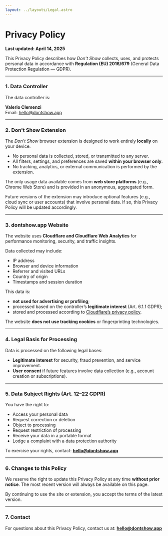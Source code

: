 ```yaml
---
layout: ../layouts/Legal.astro
---
```


# Privacy Policy

**Last updated: April 14, 2025**

This Privacy Policy describes how *Don't Show* collects, uses, and protects personal data in accordance with **Regulation (EU) 2016/679** (General Data Protection Regulation — GDPR).

---

### 1. Data Controller

The data controller is:

**Valerio Clemenzi**  
Email: hello@dontshow.app

---

### 2. Don't Show Extension

The *Don't Show* browser extension is designed to work entirely **locally** on your device.

- No personal data is collected, stored, or transmitted to any server.
- All filters, settings, and preferences are saved **within your browser only**.
- No tracking, analytics, or external communication is performed by the extension.

The only usage data available comes from **web store platforms** (e.g., Chrome Web Store) and is provided in an anonymous, aggregated form.

Future versions of the extension may introduce optional features (e.g., cloud sync or user accounts) that involve personal data. If so, this Privacy Policy will be updated accordingly.

---

### 3. dontshow.app Website

The website uses **Cloudflare and Cloudflare Web Analytics** for performance monitoring, security, and traffic insights.

Data collected may include:
- IP address
- Browser and device information
- Referrer and visited URLs
- Country of origin
- Timestamps and session duration

This data is:
- **not used for advertising or profiling**;
- processed based on the controller’s **legitimate interest** (Art. 6.1.f GDPR);
- stored and processed according to [Cloudflare’s privacy policy](https://www.cloudflare.com/privacypolicy/).

The website **does not use tracking cookies** or fingerprinting technologies.

---

### 4. Legal Basis for Processing

Data is processed on the following legal bases:
- **Legitimate interest** for security, fraud prevention, and service improvement.
- **User consent** if future features involve data collection (e.g., account creation or subscriptions).

---

### 5. Data Subject Rights (Art. 12–22 GDPR)

You have the right to:
- Access your personal data
- Request correction or deletion
- Object to processing
- Request restriction of processing
- Receive your data in a portable format
- Lodge a complaint with a data protection authority

To exercise your rights, contact: **hello@dontshow.app**

---

### 6. Changes to this Policy

We reserve the right to update this Privacy Policy at any time **without prior notice**. The most recent version will always be available on this page.

By continuing to use the site or extension, you accept the terms of the latest version.

---

### 7. Contact

For questions about this Privacy Policy, contact us at: **hello@dontshow.app**